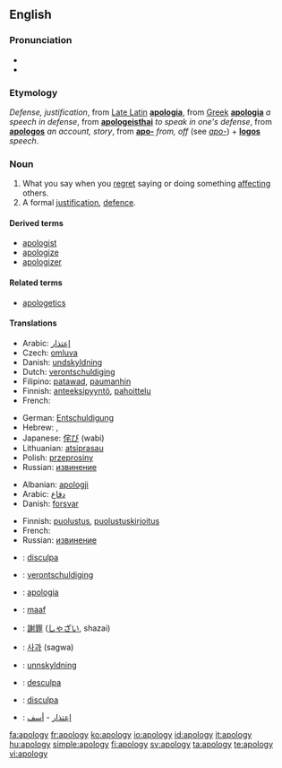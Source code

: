 ==English==

===Pronunciation===
* {{IPA|/əˈpɒl.ə.dʒɪ/}}
* {{audio|en-us-apology.ogg|Audio (US)}}

===Etymology===
''Defense, justification'', from [[w:Vulgar Latin|Late Latin]] '''[[apologia]]''', from [[w:Ancient Greek|Greek]] '''[[apologia]]''' ''a speech in defense'', from '''[[apologeisthai]]''' ''to speak in one's defense'', from '''[[apologos]]''' ''an account, story'', from '''[[apo-]]''' ''from, off'' (see ''[[apo-]]'') + '''[[logos]]''' ''speech''.

===Noun===
{{wikipedia}}
{{en-noun|apologies}}

# What you say when you [[regret]] saying or doing something [[affect]]ing others.
# A formal [[justification]], [[defence]].

====Derived terms====
* [[apologist]]
* [[apologize]]
* [[apologizer]]

====Related terms====
* [[apologetics]]

====Translations====
{{trans-top|what you say when you regret saying or doing something affecting others}}
* Arabic: [[إعتذار]]
* Czech: [[omluva]] {{f}}
* Danish: [[undskyldning]] {{c}}
* Dutch: [[verontschuldiging]] {{f}}
* Filipino: [[patawad]], [[paumanhin]]
* Finnish: [[anteeksipyyntö]], [[pahoittelu]]
* French: {{t+|fr|excuse|f}}
{{trans-mid}}
* German: [[Entschuldigung]] {{f}}
* Hebrew: {{he-translation|התנצלות|hitnatzlút}} {{f}}, {{he-translation|סליחה|slikhá}} {{f}}
* Japanese: [[侘び]] (wabi)
* Lithuanian: [[atsiprasau]]
* Polish: [[przeprosiny]] {{n}}
* Russian: [[извинение]]
{{trans-bottom}}

{{trans-top|formal justification, defence}}
* Albanian: [[:sq:apologji|apologji]]
* Arabic: [[دفاع]]
* Danish: [[forsvar]] {{n}}
{{trans-mid}}
* Finnish: [[puolustus]], [[puolustuskirjoitus]]
* French: {{t+|fr|apologie|f}}
* Russian: [[извинение]]
{{trans-bottom}}

{{checktrans-top}}
* {{ttbc|Catalan}}: [[disculpa]] {{f}}
* {{ttbc|Dutch}}: [[verontschuldiging]] {{n}} {{p}}
* {{ttbc|Italian}}: [[apologia]] {{f}}
* {{ttbc|Indonesian}}: [[maaf]]
{{checktrans-mid}}
* {{ttbc|Japanese}}: [[謝罪]] ([[しゃざい]], shazai)
* {{ttbc|Korean}}: [[사과]] (sagwa)
* {{ttbc|Norwegian}}: [[unnskyldning]]
* {{ttbc|Portuguese}}: [[desculpa]]
* {{ttbc|Spanish}}: [[disculpa]] {{f}}
* {{ttbc|Arabic}}: [[إعتذار]] - [[أسف]]
{{checktrans-bottom}}

[[fa:apology]]
[[fr:apology]]
[[ko:apology]]
[[io:apology]]
[[id:apology]]
[[it:apology]]
[[hu:apology]]
[[simple:apology]]
[[fi:apology]]
[[sv:apology]]
[[ta:apology]]
[[te:apology]]
[[vi:apology]]